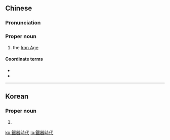 {{also|鉄器時代|铁器时代}}

==Chinese==
{{zh-forms|s=铁器时代|type=22}}
{{wikipedia|lang=zh}}
{{wikipedia|lang=yue}}

===Pronunciation===
{{zh-pron
|m=Tiěqì Shídài
|c=tit3 hei3 si4 doi6
|cat=pn
}}

===Proper noun===
{{zh-proper noun}}

# {{lb|zh|archaeology}} the [[Iron Age]]

====Coordinate terms====
* {{zh-l|石器時代}}
* {{zh-l|青銅器時代}}
{{zh-cat|Time}}

----

==Korean==
{{ko-hanjatab}}

===Proper noun===
{{ko-proper noun|hangeul=철기 시대|mr=Ch'ŏlgi Sidae|y=Celki Sitay|rv=Cheolgi Sidae}}

# {{hanja form of|철기 시대|[[Iron Age]]}}

[[ko:鐵器時代]]
[[lo:鐵器時代]]